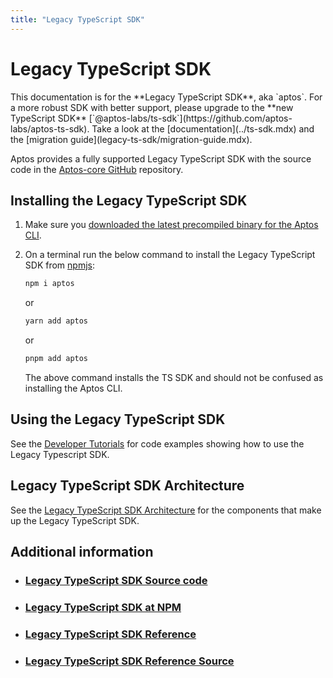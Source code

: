 ```yaml
---
title: "Legacy TypeScript SDK"
---
```



# Legacy TypeScript SDK

<Callout type="info">
This documentation is for the **Legacy TypeScript SDK**, aka `aptos`. For a more robust SDK with better support, please upgrade to the **new TypeScript SDK** [`@aptos-labs/ts-sdk`](https://github.com/aptos-labs/aptos-ts-sdk). Take a look at the [documentation](../ts-sdk.mdx) and the [migration guide](legacy-ts-sdk/migration-guide.mdx).
</Callout>

Aptos provides a fully supported Legacy TypeScript SDK with the source code in the [Aptos-core GitHub](https://github.com/aptos-labs/aptos-core/tree/main/ecosystem/typescript/sdk) repository.

## Installing the Legacy TypeScript SDK

1. Make sure you [downloaded the latest precompiled binary for the Aptos CLI](../../cli.mdx).
2. On a terminal run the below command to install the Legacy TypeScript SDK from [npmjs](https://www.npmjs.com/package/aptos):

   ```bash filename="Terminal"
   npm i aptos
   ```

   or

   ```bash filename="Terminal"
   yarn add aptos
   ```

   or

   ```bash filename="Terminal"
   pnpm add aptos
   ```

   <Callout type="info">
   The above command installs the TS SDK and should not be confused as installing the Aptos CLI.
   </Callout>

## Using the Legacy TypeScript SDK

See the [Developer Tutorials](../../guides.mdx) for code examples showing how to use the Legacy Typescript SDK.

## Legacy TypeScript SDK Architecture

See the [Legacy TypeScript SDK Architecture](legacy-ts-sdk/typescript-sdk-overview.mdx) for the components that make up the Legacy TypeScript SDK.

## Additional information

- ### [Legacy TypeScript SDK Source code](https://github.com/aptos-labs/aptos-core/tree/main/ecosystem/typescript/sdk)
- ### [Legacy TypeScript SDK at NPM](https://www.npmjs.com/package/aptos)
- ### [Legacy TypeScript SDK Reference](https://aptos-labs.github.io/ts-sdk-doc/)
- ### [Legacy TypeScript SDK Reference Source](https://github.com/aptos-labs/ts-sdk-doc)

